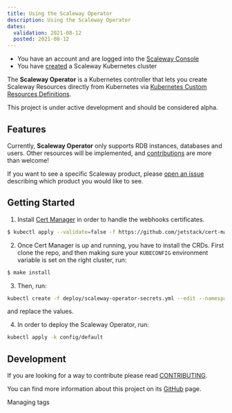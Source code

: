 ```yaml
---
title: Using the Scaleway Operator
description: Using the Scaleway Operator
dates:
  validation: 2021-08-12
  posted: 2021-08-12
---
```


<Message type="requirement">

  - You have an account and are logged into the [Scaleway Console](https://console.scaleway.com)
  - You have [created](/compute/kubernetes/how-to/create-cluster/) a Scaleway Kubernetes cluster
  
</Message>


The **Scaleway Operator** is a Kubernetes controller that lets you create Scaleway Resources directly from Kubernetes via [Kubernetes Custom Resources Definitions](https://kubernetes.io/docs/concepts/extend-kubernetes/api-extension/custom-resources/).

<Message type="important">

This project is under active development and should be considered alpha.

</Message>

## Features

Currently, **Scaleway Operator** only supports RDB instances, databases and users. Other resources will be implemented, and [contributions](https://github.com/scaleway/scaleway-operator/CONTRIBUTING.md) are more than welcome!

If you want to see a specific Scaleway product, please [open an issue](https://github.com/scaleway/scaleway-operator/issues/new) describing which product you would like to see.

## Getting Started

1. Install [Cert Manager](https://cert-manager.io/docs/installation/kubernetes/) in order to handle the webhooks certificates.

  ```bash
  $ kubectl apply --validate=false -f https://github.com/jetstack/cert-manager/releases/download/v1.0.3/cert-manager.yaml
  ```

2. Once Cert Manager is up and running, you have to install the CRDs. First clone the repo, and then making sure your `KUBECONFIG` environment variable is set on the right cluster, run:

  ```bash
  $ make install
  ```

3. Then, run:

  ```bash
  kubectl create -f deploy/scaleway-operator-secrets.yml --edit --namespace=scaleway-operator-system
  ```

  and replace the values.

4. In order to deploy the Scaleway Operator, run:

  ```bash
  kubectl apply -k config/default
  ```

## Development

If you are looking for a way to contribute please read [CONTRIBUTING](https://github.com/scaleway/scaleway-operator/CONTRIBUTING.md).

You can find more information about this project on its [GitHub](https://github.com/scaleway/scaleway-operator) page.

<Navigation title="See Also">
  <PreviousButton to="/compute/kubernetes/api-cli/managing-tags/">Managing tags</PreviousButton>
</Navigation>